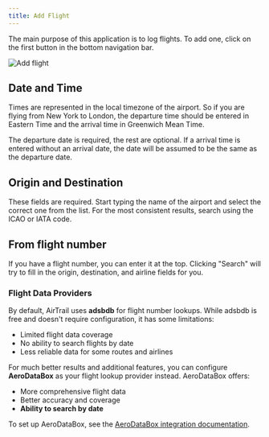 ```yaml
---
title: Add Flight
---
```


The main purpose of this application is to log flights.
To add one, click on the first button in the bottom navigation bar.

![Add flight](./img/add-flight.png)

## Date and Time

<Callout title="Timezones">
  Times are represented in the local timezone of the airport. So if you are
  flying from New York to London, the departure time should be entered in
  Eastern Time and the arrival time in Greenwich Mean Time.
</Callout>

The departure date is required, the rest are optional.
If a arrival time is entered without an arrival date, the date will be assumed to be the same as the departure date.

## Origin and Destination

These fields are required.
Start typing the name of the airport and select the correct one from the list.
For the most consistent results, search using the ICAO or IATA code.

## From flight number

If you have a flight number, you can enter it at the top.
Clicking "Search" will try to fill in the origin, destination, and airline fields for you.

### Flight Data Providers

By default, AirTrail uses **adsbdb** for flight number lookups. While adsbdb is free and doesn't require configuration, it has some limitations:

- Limited flight data coverage
- No ability to search flights by date
- Less reliable data for some routes and airlines

For much better results and additional features, you can configure **AeroDataBox** as your flight lookup provider instead. AeroDataBox offers:

- More comprehensive flight data
- Better accuracy and coverage
- **Ability to search by date**

To set up AeroDataBox, see the [AeroDataBox integration documentation](/docs/integrations/aerodatabox).
